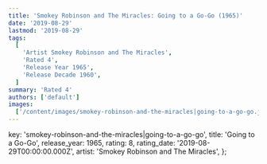 ```yaml
---
title: 'Smokey Robinson and The Miracles: Going to a Go-Go (1965)'
date: '2019-08-29'
lastmod: '2019-08-29'
tags:
  [
    'Artist Smokey Robinson and The Miracles',
    'Rated 4',
    'Release Year 1965',
    'Release Decade 1960',
  ]
summary: 'Rated 4'
authors: ['default']
images:
  ['/content/images/smokey-robinson-and-the-miracles|going-to-a-go-go.jpg']
---
```


  key: 'smokey-robinson-and-the-miracles|going-to-a-go-go',
  title: 'Going to a Go-Go',
  release_year: 1965,
  rating: 8,
  rating_date: '2019-08-29T00:00:00.000Z',
  artist: 'Smokey Robinson and The Miracles',
};

<MusicRating data={data} />
